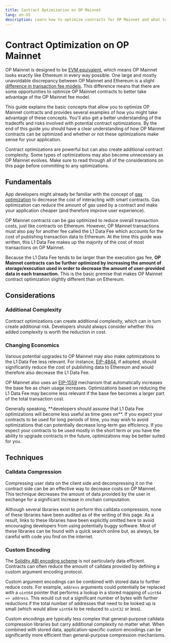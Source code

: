 ```yaml
---
title: Contract Optimization on OP Mainnet
lang: en-US
description: Learn how to optimize contracts for OP Mainnet and what to look out for when you do so.
---
```



# Contract Optimization on OP Mainnet

OP Mainnet is designed to be [EVM equivalent](https://web.archive.org/web/20231127160757/https://medium.com/ethereum-optimism/introducing-evm-equivalence-5c2021deb306), which means OP Mainnet looks exactly like Ethereum in every way possible.
One large and mostly unavoidable discrepancy between OP Mainnet and Ethereum is a slight [difference in transaction fee models](/stack/transactions/fees).
This difference means that there are some opportunities to optimize OP Mainnet contracts to better take advantage of the OP Mainnet fee model.

This guide explains the basic concepts that allow you to optimize OP Mainnet contracts and provides several examples of how you might take advantage of these concepts.
You'll also get a better understanding of the tradeoffs and risks involved with potential contract optimizations.
By the end of this guide you should have a clear understanding of how OP Mainnet contracts can be optimized and whether or not these optimizations make sense for your application.

<Callout>
Contract optimizations are powerful but can also create additional contract complexity.
Some types of optimizations may also become unnecessary as OP Mainnet evolves.
Make sure to read through all of the considerations on this page before committing to any optimizations.
</Callout>

## Fundamentals

App developers might already be familiar with the concept of [gas optimization](https://www.alchemy.com/overviews/solidity-gas-optimization) to decrease the cost of interacting with smart contracts.
Gas optimization can reduce the amount of gas used by a contract and make your application cheaper (and therefore improve user experience).

OP Mainnet contracts can be gas optimized to reduce overall transaction costs, just like contracts on Ethereum.
However, OP Mainnet transactions must also pay for another fee called the L1 Data Fee which accounts for the cost of publishing transaction data to Ethereum.
At the time this guide was written, this L1 Data Fee makes up the majority of the cost of most transactions on OP Mainnet.

Because the L1 Data Fee tends to be larger than the execution gas fee, **OP Mainnet contracts can be further optimized by increasing the amount of storage/execution used in order to decrease the amount of user-provided data in each transaction.**
This is the basic premise that makes OP Mainnet contract optimization slightly different than on Ethereum.

## Considerations

### Additional Complexity

Contract optimizations can create additional complexity, which can in turn create additional risk.
Developers should always consider whether this added complexity is worth the reduction in cost.

### Changing Economics

Various potential upgrades to OP Mainnet may also make optimizations to the L1 Data Fee less relevant.
For instance, [EIP-4844](https://www.eip4844.com/), if adopted, should significantly reduce the cost of publishing data to Ethereum and would therefore also decrease the L1 Data Fee.

OP Mainnet also uses an [EIP-1559](https://github.com/ethereum/EIPs/blob/master/EIPS/eip-1559.md) mechanism that automatically increases the base fee as chain usage increases.
Optimizations based on reducing the L1 Data Fee may become less relevant if the base fee becomes a larger part of the total transaction cost.

<Callout>
Generally speaking, **developers should assume that L1 Data Fee optimizations will become less useful as time goes on**.
If you expect your contracts to be used for long periods of time, you may wish to avoid optimizations that can potentially decrease long-term gas efficiency.
If you expect your contracts to be used mostly in the short term or you have the ability to upgrade contracts in the future, optimizations may be better suited for you.
</Callout>

## Techniques

### Calldata Compression

Compressing user data on the client side and decompressing it on the contract side can be an effective way to decrease costs on OP Mainnet.
This technique decreases the amount of data provided by the user in exchange for a significant increase in onchain computation.

Although several libraries exist to perform this calldata compression, none of these libraries have been audited as of the writing of this page.
As a result, links to these libraries have been explicitly omitted here to avoid encouraging developers from using potentially buggy software.
Most of these libraries can be found with a quick search online but, as always, be careful with code you find on the internet.

### Custom Encoding

The [Solidity ABI encoding scheme](https://docs.soliditylang.org/en/v0.8.23/abi-spec.html#argument-encoding) is not particularly data efficient.
Contracts can often reduce the amount of calldata provided by defining a custom argument encoding protocol.

Custom argument encodings can be combined with stored data to further reduce costs.
For example, `address` arguments could potentially be replaced with a `uint64` pointer that performs a lookup in a stored mapping of `uint64 => address`.
This would cut out a significant number of bytes with further reductions if the total number of addresses that need to be looked up is small (which would allow `uint64` to be reduced to `uint32` or less).

Custom encodings are typically less complex that general-purpose calldata compression libraries but carry additional complexity no matter what.
When combined with stored data, application-specific custom encodings can be significantly more efficient than general-purpose compression mechanisms.
